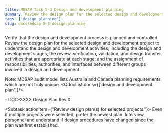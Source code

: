 ```yaml
---
title: MDSAP Task 5-3 Design and development planning
summary: Review the design plan for the selected design and development project to understand the design and development activities.
tags: ['design planning']
slug: docs/mdsap-5-3-design-planning
---
```


<RegLang>
Verify that the design and development process is planned and controlled.
Review the design plan for the selected design and development project to understand the design and development activities; including the design and development stages, the review, verification, validation, and design transfer activities that are appropriate at each stage; and the assignment of responsibilities, authorities, and interfaces between different groups involved in design and development.

Note: MDSAP audit model lists Australia and Canada planning requirements which are not truly unique.
</RegLang>
<QdocList docs={['design and development plan']}/>

<ReportLang>
- DOC-XXXX Design Plan Rev.X
</ReportLang>

<Subtask actionitem={"Review design plan(s) for selected projects."}>
Even if multiple projects were selected, prefer the newest plan.  Interview personnel and understand if design procedures have changed since the plan was first established.
</Subtask>



